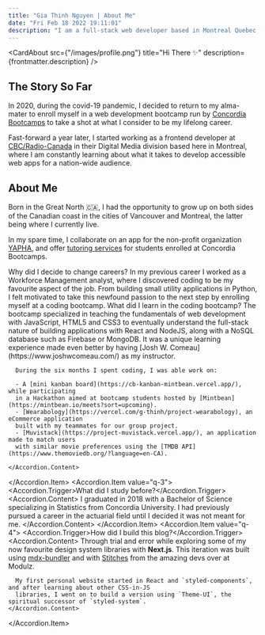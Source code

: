 ```yaml
---
title: "Gia Thinh Nguyen | About Me"
date: "Fri Feb 18 2022 19:11:01"
description: "I am a full-stack web developer based in Montreal Quebec, Canada. After completing my coding bootcamp I started my new career as a frontend web developer"
---
```


<CardAbout
  src={"/images/profile.png"}
  title="Hi There ✨"
  description={frontmatter.description}
/>

## The Story So Far

In 2020, during the covid-19 pandemic, I decided to return to my alma-mater to enroll myself in a web development bootcamp run by
[Concordia Bootcamps](https://concordiabootcamps.ca/courses/web-development-full-time/) to take a shot at what I consider to be my lifelong career.

Fast-forward a year later, I started working as a frontend developer at [CBC/Radio-Canada](https://ici.radio-canada.ca/medias-numeriques/a-propos/)
in their Digital Media division based here in Montreal, where I am constantly learning about what it takes to develop accessible web apps
for a nation-wide audience.

## About Me

Born in the Great North 🇨🇦, I had the opportunity to grow up on both sides of the Canadian coast in the cities of Vancouver and Montreal, the latter
being where I currently live.

In my spare time, I collaborate on an app for the non-profit organization [YAPHA](https://www.yahpa.org/), and offer [tutoring services](https://calendly.com/gthinh-nguyen) for students enrolled at Concordia Bootcamps.

<Accordion type="single" collapsible defaultValue="q-1">
  <Accordion.Item value="q-1">
    <Accordion.Trigger>Why did I decide to change careers?</Accordion.Trigger>
    <Accordion.Content>
      In my previous career I worked as a Workforce Management analyst, where I
      discovered coding to be my favourite aspect of the job. From building
      small utility applications in Python, I felt motivated to take this
      newfound passion to the next step by enrolling myself at a coding bootcamp.
    </Accordion.Content>
  </Accordion.Item>
  <Accordion.Item value="q-2">
    <Accordion.Trigger>What did I learn in the coding bootcamp?</Accordion.Trigger>
    <Accordion.Content>
      The bootcamp specialized in teaching the fundamentals of web development with
      JavaScript, HTML5 and CSS3 to eventually understand the full-stack nature of building
      applications with React and NodeJS, along with a NoSQL database such as Firebase or MongoDB.
      It was a unique learning experience made even better by having [Josh W. Comeau](https://www.joshwcomeau.com/) 
      as my instructor.

      During the six months I spent coding, I was able work on:

      - A [mini kanban board](https://cb-kanban-mintbean.vercel.app/), while participating
      in a Hackathon aimed at bootcamp students hosted by [Mintbean](https://mintbean.io/meets?sort=upcoming).
      - [Wearabology](https://vercel.com/g-thinh/project-wearabology), an eCommerce application
      built with my teammates for our group project.
      - [Muvistack](https://project-muvistack.vercel.app/), an application made to match users 
      with similar movie preferences using the [TMDB API](https://www.themoviedb.org/?language=en-CA).

    </Accordion.Content>
  </Accordion.Item>
  <Accordion.Item value="q-3">
    <Accordion.Trigger>What did I study before?</Accordion.Trigger>
    <Accordion.Content>
      I graduated in 2018 with a Bachelor of Science specializing in
      Statistics from Concordia University. I had previously pursued a career in
      the actuarial field until I decided it was not meant for me.
    </Accordion.Content>
  </Accordion.Item>
  <Accordion.Item value="q-4">
    <Accordion.Trigger>How did I build this blog?</Accordion.Trigger>
    <Accordion.Content>
      Through trial and error while exploring some of my now favourite design system libraries with **Next.js**. This iteration was
      built using [mdx-bundler](https://github.com/kentcdodds/mdx-bundler) and with [Stitches](https://stitches.dev/) from the amazing devs over at Modulz.

      My first personal website started in React and `styled-components`, and after learning about other CSS-in-JS
      libraries, I went on to build a version using `Theme-UI`, the spiritual successor of `styled-system`.
    </Accordion.Content>
  </Accordion.Item>
</Accordion>
